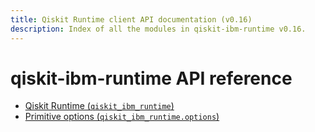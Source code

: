 ```yaml
---
title: Qiskit Runtime client API documentation (v0.16)
description: Index of all the modules in qiskit-ibm-runtime v0.16.
---
```


# qiskit-ibm-runtime API reference

*   [Qiskit Runtime (`qiskit_ibm_runtime`)](runtime-service)
*   [Primitive options (`qiskit_ibm_runtime.options`)](options)


